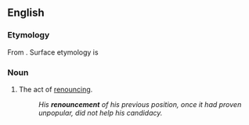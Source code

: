 ==English==

===Etymology===
From {{uder|en|fro|renoncement}}. Surface etymology is {{suffix|en|renounce|ment}}

===Noun===
{{en-noun|~}}

# The act of [[renounce|renouncing]].
#: ''His '''renouncement''' of his previous position, once it had proven unpopular, did not help his candidacy.''